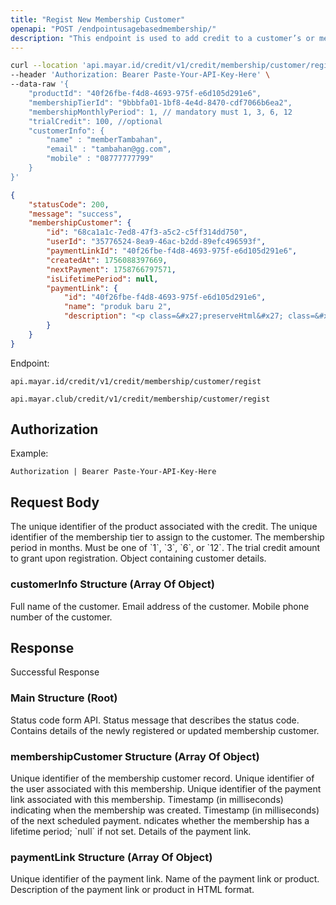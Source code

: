 ```yaml
---
title: "Regist New Membership Customer"
openapi: "POST /endpointusagebasedmembership/"
description: "This endpoint is used to add credit to a customer’s or member’s account on particular membership tier."
---
```


<RequestExample>

```bash Request Example
curl --location 'api.mayar.id/credit/v1/credit/membership/customer/regist' \
--header 'Authorization: Bearer Paste-Your-API-Key-Here' \
--data-raw '{
    "productId": "40f26fbe-f4d8-4693-975f-e6d105d291e6",
    "membershipTierId": "9bbbfa01-1bf8-4e4d-8470-cdf7066b6ea2",
    "membershipMonthlyPeriod": 1, // mandatory must 1, 3, 6, 12
    "trialCredit": 100, //optional
    "customerInfo": {
        "name" : "memberTambahan",
        "email" : "tambahan@gg.com",
        "mobile" : "08777777799"
    }
}'
```

</RequestExample>

<ResponseExample>

```json Response Example 200
{
    "statusCode": 200,
    "message": "success",
    "membershipCustomer": {
        "id": "68ca1a1c-7ed8-47f3-a5c2-c5ff314dd750",
        "userId": "35776524-8ea9-46ac-b2dd-89efc496593f",
        "paymentLinkId": "40f26fbe-f4d8-4693-975f-e6d105d291e6",
        "createdAt": 1756088397669,
        "nextPayment": 1758766797571,
        "isLifetimePeriod": null,
        "paymentLink": {
            "id": "40f26fbe-f4d8-4693-975f-e6d105d291e6",
            "name": "produk baru 2",
            "description": "<p class=&#x27;preserveHtml&#x27; class=&#x27;preserveHtml&#x27; class=&#x27;preserveHtml&#x27;>xcxcxccx</p>\n"
        }
    }
}
```

</ResponseExample>

Endpoint:

<CodeGroup>

```Production Production
api.mayar.id/credit/v1/credit/membership/customer/regist
```


```Sandbox Sandbox
api.mayar.club/credit/v1/credit/membership/customer/regist
```

</CodeGroup>

## Authorization

<ResponseField name="Authorization" type="string" required>
  Example:

  `Authorization | Bearer Paste-Your-API-Key-Here`
</ResponseField>

## Request Body

<ParamField query="productId" path="productId" type="string" required>
  The unique identifier of the product associated with the credit.
</ParamField>

<ParamField query="membershipTierId" path="membershipTierId" type="string" required>
  The unique identifier of the membership tier to assign to the customer.
</ParamField>

<ParamField query="membershipMonthlyPeriod" path="membershipMonthlyPeriod" type="integer" required>
  The membership period in months. Must be one of `1`, `3`, `6`, or `12`.
</ParamField>

<ParamField query="trialCredit" path="trialCredit" type="integer">
  The trial credit amount to grant upon registration.
</ParamField>

<ParamField query="customerInfo" path="customerInfo" type="array of object" required>
  Object containing customer details.
</ParamField>

### customerInfo Structure (Array Of Object)

<ParamField query="name" path="name" type="string" required>
  Full name of the customer.
</ParamField>

<ParamField query="email" path="email" type="string" required>
  Email address of the customer.
</ParamField>

<ParamField query="mobile" path="mobile" type="string" required>
  Mobile phone number of the customer.
</ParamField>

## Response

Successful Response

### Main Structure (Root)

<ResponseField name="statusCode" type="integer" required>
  Status code form API.
</ResponseField>

<ResponseField name="messages" type="string" required>
  Status message that describes the status code.
</ResponseField>

<ResponseField name="membershipCustomer" type="array of object">
  Contains details of the newly registered or updated membership customer.
</ResponseField>

### membershipCustomer Structure (Array Of Object)

<ParamField path="id" type="string<uuid>" required>
  Unique identifier of the membership customer record.
</ParamField>

<ParamField query="userId" path="userId" type="string" required>
  Unique identifier of the user associated with this membership.
</ParamField>

<ParamField query="paymentLinkId" path="paymentLinkId" type="string" required>
  Unique identifier of the payment link associated with this membership.
</ParamField>

<ParamField query="createdAt" path="createdAt" type="integer" required>
  Timestamp (in milliseconds) indicating when the membership was created.
</ParamField>

<ParamField query="nextPayment" path="nextPayment" type="integer" required>
  Timestamp (in milliseconds) of the next scheduled payment.
</ParamField>

<ParamField query="isLifetimePeriod" path="isLifetimePeriod" type="boolean | null">
  ndicates whether the membership has a lifetime period; `null` if not set.
</ParamField>

<ParamField query="paymentLink" path="paymentLink" type="array of objext">
  Details of the payment link.
</ParamField>

### paymentLink Structure (Array Of Object)

<ParamField query="id" path="id" type="string" required>
  Unique identifier of the payment link.
</ParamField>

<ParamField query="name" path="name" type="string" required>
  Name of the payment link or product.
</ParamField>

<ParamField query="description" path="description" type="string" required>
  Description of the payment link or product in HTML format.
</ParamField>